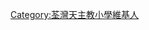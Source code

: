 {{Userbox
  |border-c = blue
  |border-s = 1
  |id-c     = blue
  |id-s     = 12
  |id-fc    = white
  |info-c   = #008000
  |info-s   = 10
  |info-fc  = blue
  |id       = TWCPS
  |info     = 這個用戶是'''[[荃灣天主教小學]]'''的老師、校友或學生。
}}

<includeonly>[[Category:荃灣天主教小學維基人|{{PAGENAME}}]]</includeonly>
<noinclude>
<p style="clear: both; padding-top: 2em">
</noinclude>
[[Category:荃灣天主教小學維基人]]